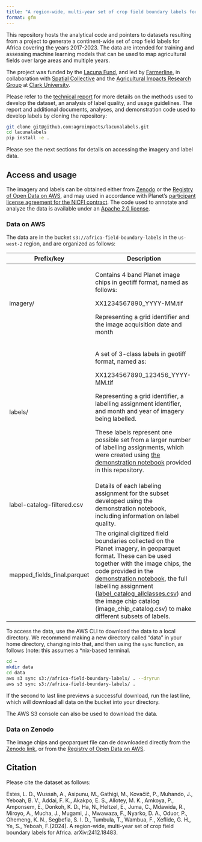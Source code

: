 ```yaml
---
title: "A region-wide, multi-year set of crop field boundary labels for Africa"
format: gfm
---
```


This repository hosts the analytical code and pointers to datasets resulting from a project to generate a continent-wide set of crop field labels for Africa covering the years 2017-2023. The data are intended for training and assessing machine learning models that can be used to map agricultural fields over large areas and multiple years.

The project was funded by the [Lacuna Fund](https://lacunafund.org/), and led by [Farmerline](https://farmerline.co/), in collaboration with [Spatial Collective](https://spatialcollective.com/) and the [Agricultural Impacts Research Group](agroimpacts.info) at [Clark University](https://www.clarku.edu/departments/geography/).

Please refer to the [technical report](notebooks/report/technical-report.pdf) for more details on the methods used to develop the dataset, an analysis of label quality, and usage guidelines. The report and additional documents, analyses, and demonstration code used to develop labels by cloning the repository:

``` bash
git clone git@github.com:agroimpacts/lacunalabels.git
cd lacunalabels
pip install -e .
```

Please see the next sections for details on accessing the imagery and label data.

## Access and usage

The imagery and labels can be obtained either from [Zenodo](https://zenodo.org/records/11060871) or the [Registry of Open Data on AWS](https://registry.opendata.aws/), and may used in accordance with Planet's [participant license agreement for the NICFI contract](https://assets.planet.com/docs/Planet_ParticipantLicenseAgreement_NICFI.pdf). The code used to annotate and analyze the data is available under an [Apache 2.0 license](https://www.apache.org/licenses/LICENSE-2.0).

### Data on AWS

The data are in the bucket `s3://africa-field-boundary-labels` in the `us-west-2` region, and are organized as follows:

+-----------------------------+------------------------------------------------------------------------------------------------------------------------------------------------------------------------------------------------------------------------------------------------------------------------------------------------------------------------------------------------------------------------------------------------------------------------------------------------------------------------------------------------------------------------------------------------------------------+
| Prefix/key                  | Description                                                                                                                                                                                                                                                                                                                                                                                                                                                                                                                                                      |
+=============================+==================================================================================================================================================================================================================================================================================================================================================================================================================================================================================================================================================================+
| imagery/                    | Contains 4 band Planet image chips in geotiff format, named as follows:                                                                                                                                                                                                                                                                                                                                                                                                                                                                                          |
|                             |                                                                                                                                                                                                                                                                                                                                                                                                                                                                                                                                                                  |
|                             | XX1234567890_YYYY-MM.tif                                                                                                                                                                                                                                                                                                                                                                                                                                                                                                                                         |
|                             |                                                                                                                                                                                                                                                                                                                                                                                                                                                                                                                                                                  |
|                             | Representing a grid identifier and the image acquisition date and month                                                                                                                                                                                                                                                                                                                                                                                                                                                                                          |
+-----------------------------+------------------------------------------------------------------------------------------------------------------------------------------------------------------------------------------------------------------------------------------------------------------------------------------------------------------------------------------------------------------------------------------------------------------------------------------------------------------------------------------------------------------------------------------------------------------+
| labels/                     | A set of 3-class labels in geotiff format, named as:                                                                                                                                                                                                                                                                                                                                                                                                                                                                                                             |
|                             |                                                                                                                                                                                                                                                                                                                                                                                                                                                                                                                                                                  |
|                             | XX1234567890_123456_YYYY-MM.tif                                                                                                                                                                                                                                                                                                                                                                                                                                                                                                                                  |
|                             |                                                                                                                                                                                                                                                                                                                                                                                                                                                                                                                                                                  |
|                             | Representing a grid identifier, a labelling assignment identifier, and month and year of imagery being labelled.                                                                                                                                                                                                                                                                                                                                                                                                                                                 |
|                             |                                                                                                                                                                                                                                                                                                                                                                                                                                                                                                                                                                  |
|                             | These labels represent one possible set from a larger number of labelling assignments, which were created using [the demonstration notebook](https://github.com/agroimpacts/lacunalabels/blob/devel/notebooks/image-processing/label-chips.ipynb) provided in this repository.                                                                                                                                                                                                                                                                                   |
+-----------------------------+------------------------------------------------------------------------------------------------------------------------------------------------------------------------------------------------------------------------------------------------------------------------------------------------------------------------------------------------------------------------------------------------------------------------------------------------------------------------------------------------------------------------------------------------------------------+
| label-catalog-filtered.csv  | Details of each labeling assignment for the subset developed using the demonstration notebook, including information on label quality.                                                                                                                                                                                                                                                                                                                                                                                                                           |
+-----------------------------+------------------------------------------------------------------------------------------------------------------------------------------------------------------------------------------------------------------------------------------------------------------------------------------------------------------------------------------------------------------------------------------------------------------------------------------------------------------------------------------------------------------------------------------------------------------+
| mapped_fields_final.parquet | The original digitized field boundaries collected on the Planet imagery, in geoparquet format. These can be used together with the image chips, the code provided in the [demonstration notebook](https://github.com/agroimpacts/lacunalabels/blob/devel/notebooks/image-processing/label-chips.ipynb), the full labelling assignment ([label_catalog_allclasses.csv](https://github.com/agroimpacts/lacunalabels/blob/main/data/interim/label_catalog_allclasses.csv)) and the image chip catalog (image_chip_catalog.csv) to make different subsets of labels. |
+-----------------------------+------------------------------------------------------------------------------------------------------------------------------------------------------------------------------------------------------------------------------------------------------------------------------------------------------------------------------------------------------------------------------------------------------------------------------------------------------------------------------------------------------------------------------------------------------------------+

To access the data, use the AWS CLI to download the data to a local directory. We recommend making a new directory called "data" in your home directory, changing into that, and then using the `sync` function, as follows (note: this assumes a \*nix-based terminal.

``` bash
cd ~
mkdir data
cd data
aws s3 sync s3://africa-field-boundary-labels/ . --dryrun
aws s3 sync s3://africa-field-boundary-labels/ . 
```

If the second to last line previews a successful download, run the last line, which will download all data on the bucket into your directory.

The AWS S3 console can also be used to download the data.

### Data on Zenodo

The image chips and geoparquet file can de downloaded directly from the [Zenodo link](https://zenodo.org/records/11060871), or from the [Registry of Open Data on AWS](https://registry.opendata.aws/).

## Citation

Please cite the dataset as follows:

Estes, L. D., Wussah, A., Asipunu, M., Gathigi, M., Kovačič, P., Muhando, J., Yeboah, B. V., Addai, F. K., Akakpo, E. S., Allotey, M. K., Amkoya, P., Amponsem, E., Donkoh, K. D., Ha, N., Heltzel, E., Juma, C., Mdawida, R., Miroyo, A., Mucha, J., Mugami, J., Mwawaza, F., Nyarko, D. A., Oduor, P., Ohemeng, K. N., Segbefia, S. I. D., Tumbula, T., Wambua, F., Xeflide, G. H., Ye, S., Yeboah, F.(2024). A region-wide, multi-year set of crop field boundary labels for Africa. arXiv:2412.18483.
